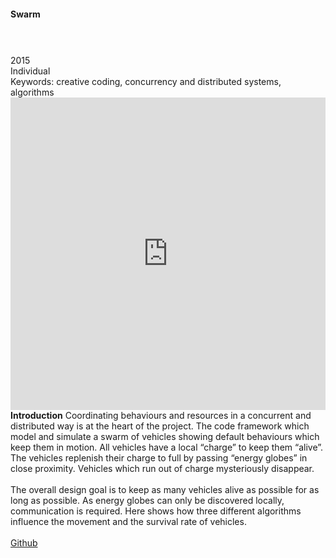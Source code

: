 
<TextLayout>
  <h4>Swarm</h4>
  <h5></h5>
  <br />
  <br />
  2015 <br />
  Individual
  <br />
  Keywords: creative coding, concurrency and distributed systems, algorithms
</TextLayout>
<iframe
  width="100%"
  height="500"
  src="https://www.youtube.com/embed/xYN08261-vw?si=qCJ_UpfLZUupYcxB"
  title="YouTube video player"
  frameborder="0"
  allow="accelerometer; autoplay; clipboard-write; encrypted-media; gyroscope; picture-in-picture; web-share"
  allowfullscreen
></iframe>
<PhotoGallery
  photos={[
    {
      src: "../../../swarm/swarm2.png",
      width: 3,
      height: 1,
    },
    {
      src: "../../../swarm/swarm1.png",
      width: 3,
      height: 1,
    },
    {
      src: "../../../swarm/swarm3.png",
      width: 3,
      height: 1,
    },
  ]}
/>

<TextLayout>
  <b>Introduction</b>
  <Text>
    Coordinating behaviours and resources in a concurrent and distributed way is
    at the heart of the project. The code framework which model and simulate a
    swarm of vehicles showing default behaviours which keep them in motion. All
    vehicles have a local “charge” to keep them “alive”. The vehicles replenish
    their charge to full by passing “energy globes” in close proximity. Vehicles
    which run out of charge mysteriously disappear.
    <br />
    <br />
    The overall design goal is to keep as many vehicles alive as possible for as
    long as possible. As energy globes can only be discovered locally, communication
    is required. Here shows how three different algorithms influence the movement
    and the survival rate of vehicles.
    <br />
    <br />
    <a href="https://github.com/void-kuangyi/Gliding-in-Space">Github</a>
  </Text>
</TextLayout>
